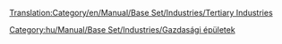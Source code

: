 [[Translation:Category/en/Manual/Base Set/Industries/Tertiary Industries]]

[[Category:hu/Manual/Base Set/Industries/Gazdasági épületek]]